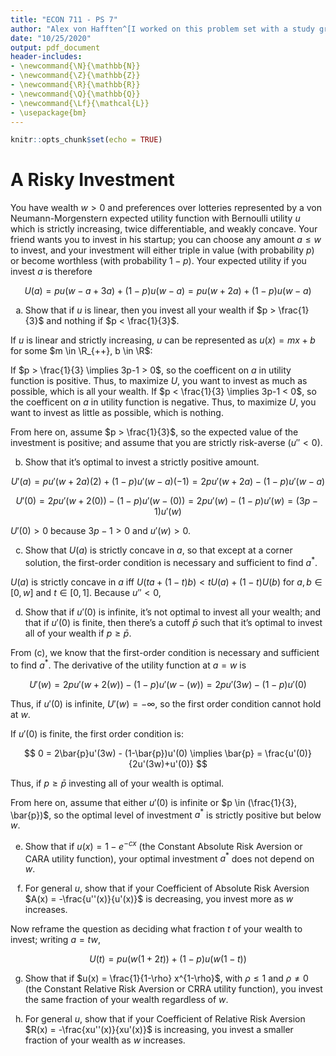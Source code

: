 ```yaml
---
title: "ECON 711 - PS 7"
author: "Alex von Hafften^[I worked on this problem set with a study group of Michael Nattinger, Andrew Smith, Tyler Welch, and Ryan Mather. I also discussed problems with Emily Case, Sarah Bass, and Danny Edgel.]"
date: "10/25/2020"
output: pdf_document
header-includes:
- \newcommand{\N}{\mathbb{N}}
- \newcommand{\Z}{\mathbb{Z}}
- \newcommand{\R}{\mathbb{R}}
- \newcommand{\Q}{\mathbb{Q}}
- \newcommand{\Lf}{\mathcal{L}}
- \usepackage{bm}
---
```


```r
knitr::opts_chunk$set(echo = TRUE)
```

# A Risky Investment

You have wealth $w > 0$ and preferences over lotteries represented by a von Neumann-Morgenstern expected utility function with Bernoulli utility $u$ which is strictly increasing, twice differentiable, and weakly concave.  Your friend wants you to invest in his startup; you can choose any amount $a \le w$ to invest, and your investment will either triple in value (with probability $p$) or become worthless (with probability $1-p$).  Your expected utility if you invest $a$ is therefore

$$
U(a) = pu(w-a+3a) + (1-p)u(w-a) = pu(w+2a) + (1-p)u(w-a)
$$

(a) Show that if $u$ is linear, then you invest all your wealth if $p > \frac{1}{3}$ and nothing if $p < \frac{1}{3}$.

If $u$ is linear and strictly increasing, $u$ can be represented as $u(x) = mx+b$ for some $m \in \R_{++}, b \in \R$:

\begin{align*}
U(a) 
&= pu(w+2a) + (1-p)u(w-a) \\
&= p(m(w+2a)+b) + (1-p)(m(w-a)+b) \\
&= pwm + 2pam + pb + wm - pwm - am + pam + b - pb \\
&= (3p - 1)ma + mw + b \\
\end{align*}

If $p > \frac{1}{3} \implies 3p-1 > 0$, so the coefficent on $a$ in utility function is positive. Thus, to maximize $U$, you want to invest as much as possible, which is all your wealth.  If $p < \frac{1}{3} \implies 3p-1 < 0$, so the coefficent on $a$ in utility function is negative. Thus, to maximize $U$, you want to invest as little as possible, which is nothing.

From here on, assume $p > \frac{1}{3}$, so the expected value of the investment is positive; and assume that you are strictly risk-averse ($u''< 0$).

(b) Show that it's optimal to invest a strictly positive amount.\footnote{You can do this by showing that $U'(0)>0$ - the marginal expected utility of increasing $a$ is positive when $a=0$.}

$$
U'(a) = pu'(w+2a)(2) + (1-p)u'(w-a)(-1) = 2pu'(w+2a) - (1-p)u'(w-a)
$$

$$
U'(0) = 2pu'(w+2(0)) - (1-p)u'(w-(0)) = 2pu'(w) - (1-p)u'(w) = (3p-1)u'(w)
$$

$U'(0) > 0$ because $3p-1 > 0$ and $u'(w) > 0$.

\pagebreak

(c) Show that $U(a)$ is strictly concave in $a$, so that except at a corner solution, the first-order condition is necessary and sufficient to find $a^*$.

$U(a)$ is strictly concave in $a$ iff $U(ta+(1-t)b) < tU(a)+(1-t)U(b)$ for $a, b \in [0, w]$ and $t \in [0, 1]$.  Because $u'' < 0$,

\begin{align*}
U(ta+(1-t)b) 
&= pu(w + 2(ta + (1-t)b)) + (1-p)u(w-(ta+(1-t)b)) \\
&= pu(t(w + 2a) + (1-t)(w + 2b)) + (1-p)u(t(w-a)+(1-t)(w-b)) \\
&< p(tu(w + 2a) + (1-t)u(w + 2b)) + (1-p)(tu(w-a)+(1-t)u(w-b)) \\
&= t ( pu(w + 2a) +(1-p) u(w-a)) + (1-t)(pu(w + 2b) + (1-p)u(w-b)) \\
&= t U(a) + (1-t)U(b)
\end{align*}

(d) Show that if $u'(0)$ is infinite, it's not optimal to invest all your wealth; and that if $u'(0)$ is finite, then there's a cutoff $\bar{p}$ such that it's optimal to invest all of your wealth if $p \ge \bar{p}$.

From (c), we know that the first-order condition is necessary and sufficient to find $a^*$.  The derivative of the utility function at $a=w$ is

$$
U'(w) = 2pu'(w+2(w)) - (1-p)u'(w-(w)) = 2pu'(3w) - (1-p)u'(0) 
$$

Thus, if $u'(0)$ is infinite, $U'(w) = -\infty$, so the first order condition cannot hold at $w$.

If $u'(0)$ is finite, the first order condition is:

$$
0 = 2\bar{p}u'(3w) - (1-\bar{p})u'(0) \implies \bar{p} = \frac{u'(0)}{2u'(3w)+u'(0)}
$$

Thus, if $p \ge \bar{p}$ investing all of your wealth is optimal.

From here on, assume that either $u'(0)$ is infinite or $p \in (\frac{1}{3}, \bar{p})$, so the optimal level of investment $a^*$ is strictly positive but below $w$.

(e) Show that if $u(x) = 1 - e^{-cx}$ (the Constant Absolute Risk Aversion or CARA utility function), your optimal investment $a^*$ does not depend on $w$.

(f) For general $u$, show that if your Coefficient of Absolute Risk Aversion $A(x) = -\frac{u''(x)}{u'(x)}$ is decreasing, you invest more as $w$ increases.

Now reframe the question as deciding what fraction $t$ of your wealth to invest; writing $a = tw$,

$$
U(t) = pu(w(1+2t)) + (1-p)u(w(1-t))
$$

(g) Show that if $u(x) = \frac{1}{1-\rho} x^{1-\rho}$, with $\rho \le 1$ and $\rho \neq 0$ (the Constant Relative Risk Aversion or CRRA utility function), you invest the same fraction of your wealth regardless of $w$.

(h) For general $u$, show that if your Coefficient of Relative Risk Aversion $R(x) = -\frac{xu''(x)}{xu'(x)}$ is increasing, you invest a smaller fraction of your wealth as $w$ increases.